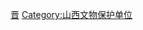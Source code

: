 {{Catnav|頁面分類|各種主題的頁面分類|各種主題的歷史|考古学|文物|各國文物|中国文物|中国文物分类|中国省级文物保护单位}}
{{Catnav|頁面分類|历史|各國歷史|各國文物|中国文物|中国文物分类|中国省级文物保护单位}}
{{Catnav|頁面分類|人文學科|考古学|文物|各國文物|中国文物|中国文物分类|中国省级文物保护单位}}
{{Catnav|頁面分類|各種主題的頁面分類|依中国各省来作的分类|中国各省文物|山西文物}}

{{catmore}}

[[Category:中国省级文物保护单位|晋]]
[[Category:山西文物保护单位|Category:山西文物保护单位]]